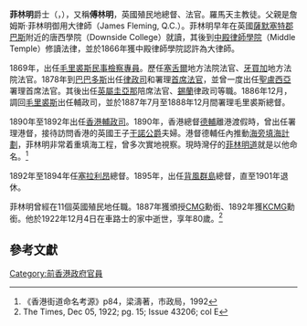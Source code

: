 '''菲林明'''爵士{{KCMG}}（{{lang|en|Sir Francis Fleming}}，{{bd|1842年|7月31日|1922年|12月4日}}），又稱'''傅林明'''，英國殖民地總督、法官。羅馬天主教徒。父親是詹姆斯·菲林明御用大律師（James Fleming, Q.C.）。菲林明早年在英國[[薩默塞特郡|薩默塞特郡]][[巴斯_(薩默塞特郡)|巴斯]]附近的唐西學院（Downside College）就讀，其後到[[中殿律師學院|中殿律師學院]]（Middle Temple）修讀法律，並於1866年獲中殿律師學院認許為大律師。

1869年，出任[[毛里裘斯|毛里裘斯]][[民事檢察專員|民事檢察專員]]。歷任[[塞舌爾|塞舌爾]]地方法院法官、[[牙買加|牙買加]]地方法院法官。1878年到[[巴巴多斯|巴巴多斯]]出任[[巴巴多斯律政司|律政司]]和署理[[首席法官|首席法官]]，並曾一度出任[[聖盧西亞|聖盧西亞]]署理首席法官。其後出任[[英屬圭亞那|英屬圭亞那]]陪席法官、[[錫蘭|錫蘭]]律政司等職。1886年12月，調回[[毛里裘斯|毛里裘斯]]出任輔政司，並於1887年7月至1888年12月間署理毛里裘斯總督。

1890年至1892年出任[[香港輔政司|香港輔政司]]。1890年，香港總督[[德輔|德輔]]離港渡假時，曾出任署理港督，接待訪問香港的英國王子[[阿瑟王子_(康諾和斯特拉森公爵)|干諾公爵]]夫婦。港督德輔任內推動[[海旁填海計劃|海旁填海計劃]]，菲林明非常着重填海工程，曾多次實地視察。現時灣仔的[[菲林明道|菲林明道]]就是以他命名。<ref>《香港街道命名考源》p84，梁濤著，市政局，1992</ref>

1892年至1894年任[[塞拉利昂|塞拉利昂]]總督。1895年，出任[[背风群岛_(加勒比海)|背風群島]]總督，直至1901年退休。

菲林明曾經在11個英國殖民地任職。1887年獲頒授[[CMG|CMG]]勳銜、1892年獲[[KCMG|KCMG]]勳銜。他於1922年12月4日在車路士的家中逝世，享年80歲。<ref>The Times, Dec 05, 1922; pg. 15; Issue 43206; col E</ref>

==參考文獻==
{{reflist}}
{{香港布政司}}

[[Category:前香港政府官員|Category:前香港政府官員]]